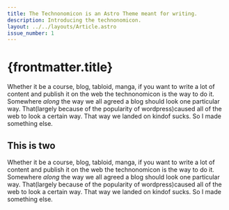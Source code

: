 ```yaml
---
title: The Technonomicon is an Astro Theme meant for writing.
description: Introducing the technonomicon.
layout: ../../layouts/Article.astro
issue_number: 1
---
```


# {frontmatter.title}

Whether it be a course, blog, tabloid, manga, if you want to write a lot of content and publish it on the web the technonomicon is the way to do it. Somewhere _along_ the way we all agreed a blog should look one particular way. That<span class="text-xs">(largely because of the popularity of wordpress)</span>caused all of the web to look a certain way. That way we landed on kindof sucks. So I made something else.

## This is two

Whether it be a course, blog, tabloid, manga, if you want to write a lot of content and publish it on the web the technonomicon is the way to do it. Somewhere _along_ the way we all agreed a blog should look one particular way. That<span class="text-xs">(largely because of the popularity of wordpress)</span>caused all of the web to look a certain way. That way we landed on kindof sucks. So I made something else.
